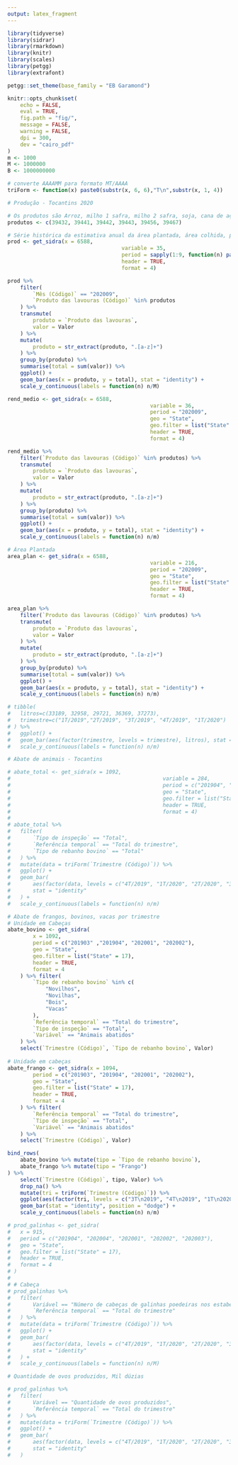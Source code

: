 ```yaml
---
output: latex_fragment
---
```


```r
library(tidyverse)
library(sidrar)
library(rmarkdown)
library(knitr)
library(scales)
library(petgg)
library(extrafont)

petgg::set_theme(base_family = "EB Garamond")

knitr::opts_chunk$set(
	echo = FALSE,
	eval = TRUE,
	fig.path = "fig/",
	message = FALSE,
	warning = FALSE,
	dpi = 300,
	dev = "cairo_pdf"
)
m <- 1000
M <- 1000000
B <- 1000000000

# converte AAAAMM para formato MT/AAAA
triForm <- function(x) paste0(substr(x, 6, 6),"T\n",substr(x, 1, 4))
```

```r
# Produção - Tocantins 2020

# Os produtos são Arroz, milho 1 safra, milho 2 safra, soja, cana de açucar e mandioca
produtos <- c(39432, 39441, 39442, 39443, 39456, 39467)

# Série histórica da estimativa anual da área plantada, área colhida, produção e rendimento médio dos produtos das lavouras
prod <- get_sidra(x = 6588,
									variable = 35,
									period = sapply(1:9, function(n) paste0("20200",n)),
									header = TRUE,
									format = 4)

prod %>%
	filter(
		`Mês (Código)` == "202009",
		`Produto das lavouras (Código)` %in% produtos
	) %>%
	transmute(
		produto = `Produto das lavouras`,
		valor = Valor
	) %>%
	mutate(
		produto = str_extract(produto, ".[a-z]+")
	) %>%
	group_by(produto) %>%
	summarise(total = sum(valor)) %>%
	ggplot() +
	geom_bar(aes(x = produto, y = total), stat = "identity") +
	scale_y_continuous(labels = function(n) n/M)

```

```r
rend_medio <- get_sidra(x = 6588,
											 variable = 36,
											 period = "202009",
											 geo = "State",
											 geo.filter = list("State" = 17),
											 header = TRUE,
											 format = 4)

rend_medio %>% 
	filter(`Produto das lavouras (Código)` %in% produtos) %>% 
	transmute(
		produto = `Produto das lavouras`,
		valor = Valor
	) %>%
	mutate(
		produto = str_extract(produto, ".[a-z]+")
	) %>%
	group_by(produto) %>%
	summarise(total = sum(valor)) %>%
	ggplot() +
	geom_bar(aes(x = produto, y = total), stat = "identity") +
	scale_y_continuous(labels = function(n) n/m)
```

```r
# Área Plantada
area_plan <- get_sidra(x = 6588,
											 variable = 216,
											 period = "202009",
											 geo = "State",
											 geo.filter = list("State" = 17),
											 header = TRUE,
											 format = 4)

area_plan %>%
	filter(`Produto das lavouras (Código)` %in% produtos) %>%
	transmute(
		produto = `Produto das lavouras`,
		valor = Valor
	) %>%
	mutate(
		produto = str_extract(produto, ".[a-z]+")
	) %>%
	group_by(produto) %>%
	summarise(total = sum(valor)) %>%
	ggplot() +
	geom_bar(aes(x = produto, y = total), stat = "identity") +
	scale_y_continuous(labels = function(n) n/m)
```
```r
# tibble(
# 	litros=c(33189, 32958, 29721, 36369, 37273),
#   trimestre=c("1T/2019","2T/2019", "3T/2019", "4T/2019", "1T/2020")
# ) %>%
# 	ggplot() +
# 	geom_bar(aes(factor(trimestre, levels = trimestre), litros), stat = "identity") +
# 	scale_y_continuous(labels = function(n) n/m)
```


```r
# Abate de animais - Tocantins

# abate_total <- get_sidra(x = 1092,
# 												 variable = 284,
# 												 period = c("201904", "202001", "202002", "202003"),
# 												 geo = "State",
# 												 geo.filter = list("State" = 17),
# 												 header = TRUE,
# 												 format = 4)
# 
# abate_total %>% 
#   filter(
#   	`Tipo de inspeção` == "Total",
#   	`Referência temporal` == "Total do trimestre",
#   	`Tipo de rebanho bovino` == "Total"
#   ) %>% 
# 	mutate(data = triForm(`Trimestre (Código)`)) %>% 
# 	ggplot() +
# 	geom_bar(
# 		aes(factor(data, levels = c("4T/2019", "1T/2020", "2T/2020", "3T/2020")), Valor), 
# 		stat = "identity"
# 	) +
# 	scale_y_continuous(labels = function(n) n/m)
```


```r
# Abate de frangos, bovinos, vacas por trimestre
# Unidade em Cabeças
abate_bovino <- get_sidra(
		x = 1092,
		period = c("201903" ,"201904", "202001", "202002"),
		geo = "State",
		geo.filter = list("State" = 17),
		header = TRUE,
		format = 4
	) %>% filter(
		`Tipo de rebanho bovino` %in% c(
			"Novilhos",
			"Novilhas",
			"Bois",
			"Vacas"
		),
		`Referência temporal` == "Total do trimestre",
		`Tipo de inspeção` == "Total",
		`Variável` == "Animais abatidos"
	) %>% 
	select(`Trimestre (Código)`, `Tipo de rebanho bovino`, Valor)
	
# Unidade em cabeças
abate_frango <- get_sidra(x = 1094,
		period = c("201903", "201904", "202001", "202002"),
		geo = "State",
		geo.filter = list("State" = 17),
		header = TRUE,
		format = 4
	) %>% filter(
		`Referência temporal` == "Total do trimestre",
		`Tipo de inspeção` == "Total",
		`Variável` == "Animais abatidos"
	) %>% 
	select(`Trimestre (Código)`, Valor)

bind_rows(
	abate_bovino %>% mutate(tipo = `Tipo de rebanho bovino`),
	abate_frango %>% mutate(tipo = "Frango")
) %>% 
	select(`Trimestre (Código)`, tipo, Valor) %>% 
	drop_na() %>% 
	mutate(tri = triForm(`Trimestre (Código)`)) %>% 
	ggplot(aes(factor(tri, levels = c("3T\n2019", "4T\n2019", "1T\n2020", "2T\n2020")), Valor, fill = tipo)) +
	geom_bar(stat = "identity", position = "dodge") +
	scale_y_continuous(labels = function(n) n/m)
```
```r

# prod_galinhas <- get_sidra(
# 	x = 915,
# 	period = c("201904", "202004", "202001", "202002", "202003"),
# 	geo = "State",
# 	geo.filter = list("State" = 17),
# 	header = TRUE,
# 	format = 4
# )
# 
# # Cabeça
# prod_galinhas %>% 
# 	filter(
# 		Variável == "Número de cabeças de galinhas poedeiras nos estabelecimentos agropecuários",
# 		`Referência temporal` == "Total do trimestre"
# 	) %>% 
# 	mutate(data = triForm(`Trimestre (Código)`)) %>% 
# 	ggplot() +
# 	geom_bar(
# 		aes(factor(data, levels = c("4T/2019", "1T/2020", "2T/2020", "3T/2020")), Valor),
# 		stat = "identity"
# 	) +
# 	scale_y_continuous(labels = function(n) n/M)
```

```r
# Quantidade de ovos produzidos, Mil dúzias

# prod_galinhas %>% 
# 	filter(
# 		Variável == "Quantidade de ovos produzidos",
# 		`Referência temporal` == "Total do trimestre"
# 	) %>% 
# 	mutate(data = triForm(`Trimestre (Código)`)) %>% 
# 	ggplot() +
# 	geom_bar(
# 		aes(factor(data, levels = c("4T/2019", "1T/2020", "2T/2020", "3T/2020")), Valor),
# 		stat = "identity"
# 	)
```

